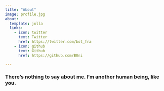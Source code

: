 ```yaml
---
title: "About"
image: profile.jpg
about:
  template: jolla
  links:
    - icon: twitter
      text: Twitter
      href: https://twitter.com/bot_fra
    - icon: github
      text: Github
      href: https://github.com/B8ni

---
```


### There’s nothing to say about me. I’m another human being, like you.
